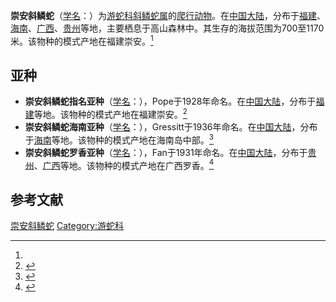 {{Speciesbox
| name = 崇安斜鳞蛇
| status = 
| status_system = 
| image = 
| genus = Pseudoxenodon
| species = karlschmidti
| authority = (Pope, 1928)<ref name='id4689'>{{cite web| url =http://www.bioinfo.cn/db05/BjdwSpecies.php?action=view&id=4689| title =崇安斜鳞蛇| work =《中国动物物种编目数据库》| publisher =中国科学院微生物研究所| author =中国科学院动物研究所| accessdate =2009-04-11| deadurl =yes| archiveurl =https://web.archive.org/web/20160305034422/http://www.bioinfo.cn/db05/BjdwSpecies.php?action=view&id=4689| archivedate =2016-03-05}}</ref>
}}

'''崇安斜鳞蛇'''（[[学名|学名]]：{{lang|la|''Pseudoxenodon karlschmidti''}}）为[[游蛇科|游蛇科]][[斜鳞蛇属|斜鳞蛇属]]的[[爬行动物|爬行动物]]。在[[中国大陆|中国大陆]]，分布于[[福建|福建]]、[[海南|海南]]、[[广西|广西]]、[[贵州|贵州]]等地，主要栖息于高山森林中。其生存的海拔范围为700至1170米。该物种的模式产地在福建崇安。<ref name='id4689'/>

==亚种==
*'''崇安斜鳞蛇指名亚种'''（[[学名|学名]]：{{lang|la|''Pseudoxenodon karlschmidti karlschmidti''}}），Pope于1928年命名。在[[中国大陆|中国大陆]]，分布于[[福建|福建]]等地。该物种的模式产地在福建崇安。<ref name='id4690'>{{cite web| url =http://www.bioinfo.cn/db05/BjdwSpecies.php?action=view&id=4690| title =崇安斜鳞蛇指名亚种| work =《中国动物物种编目数据库》| publisher =中国科学院微生物研究所| author =中国科学院动物研究所| accessdate =2009-04-11| deadurl =yes| archiveurl =https://web.archive.org/web/20160305065917/http://www.bioinfo.cn/db05/BjdwSpecies.php?action=view&id=4690| archivedate =2016-03-05}}</ref>
*'''崇安斜鳞蛇海南亚种'''（[[学名|学名]]：{{lang|la|''Pseudoxenodon karlschmidti popei''}}），Gressitt于1936年命名。在[[中国大陆|中国大陆]]，分布于[[海南|海南]]等地。该物种的模式产地在海南岛中部。<ref name='id4691'>{{cite web| url =http://www.bioinfo.cn/db05/BjdwSpecies.php?action=view&id=4691| title =崇安斜鳞蛇海南亚种| work =《中国动物物种编目数据库》| publisher =中国科学院微生物研究所| author =中国科学院动物研究所| accessdate =2009-04-11| deadurl =yes| archiveurl =https://web.archive.org/web/20160305020438/http://www.bioinfo.cn/db05/BjdwSpecies.php?action=view&id=4691| archivedate =2016-03-05}}</ref>
*'''崇安斜鳞蛇罗香亚种'''（[[学名|学名]]：{{lang|la|''Pseudoxenodon karlschmidti sinii''}}），Fan于1931年命名。在[[中国大陆|中国大陆]]，分布于[[贵州|贵州]]、[[广西|广西]]等地。该物种的模式产地在广西罗香。<ref name='id4692'>{{cite web| url =http://www.bioinfo.cn/db05/BjdwSpecies.php?action=view&id=4692| title =崇安斜鳞蛇罗香亚种| work =《中国动物物种编目数据库》| publisher =中国科学院微生物研究所| author =中国科学院动物研究所| accessdate =2009-04-11| deadurl =yes| archiveurl =https://web.archive.org/web/20160305085541/http://www.bioinfo.cn/db05/BjdwSpecies.php?action=view&id=4692| archivedate =2016-03-05}}</ref>

== 参考文献 ==
{{reflist}}

{{Wikispecies|Pseudoxenodon karlschmidti}}
{{Taxonbar|from=Q3020654}}

[[Category:斜鳞蛇属|崇安斜鳞蛇]]
[[Category:游蛇科|Category:游蛇科]]